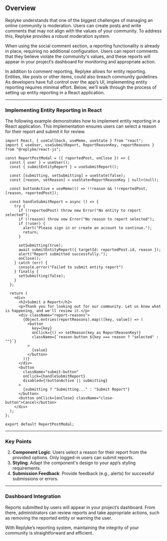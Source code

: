 ## Overview
Replyke understands that one of the biggest challenges of managing an online community is moderation. Users can create posts and write comments that may not align with the values of your community. To address this, Replyke provides a robust moderation system.

When using the social comment section, a reporting functionality is already in place, requiring no additional configuration. Users can report comments that they believe violate the community's values, and these reports will appear in your project’s dashboard for monitoring and appropriate action.

In addition to comment reporting, Replyke allows for entity reporting. Entities, like posts or other items, could also breach community guidelines. As developers have full control over the app’s UI, implementing entity reporting requires minimal effort. Below, we’ll walk through the process of setting up entity reporting in a React application.

---

### Implementing Entity Reporting in React
The following example demonstrates how to implement entity reporting in a React application. This implementation ensures users can select a reason for their report and submit it for review.

```tsx
import React, { useCallback, useMemo, useState } from "react";
import { useUser, useSubmitReport, ReportReasonKey, reportReasons } from "@replyke/react-js";

const ReportPostModal = ({ reportedPost, onClose }) => {
  const { user } = useUser();
  const { submitEntityReport } = useSubmitReport();

  const [submitting, setSubmitting] = useState(false);
  const [reason, setReason] = useState<ReportReasonKey | null>(null);

  const buttonActive = useMemo(() => !!reason && !!reportedPost, [reason, reportedPost]);

  const handleSubmitReport = async () => {
    try {
      if (!reportedPost) throw new Error("No entity to report selected");
      if (!reason) throw new Error("No reason to report selected");
      if (!user) {
        alert("Please sign in or create an account to continue.");
        return;
      }

      setSubmitting(true);
      await submitEntityReport({ targetId: reportedPost.id, reason });
      alert("Report submitted successfully.");
      onClose();
    } catch (err) {
      console.error("Failed to submit entity report")
    } finally {
      setSubmitting(false);
    }
  };

  return (
    <div>
      <h2>Submit a Report</h2>
      <p>Thank you for looking out for our community. Let us know what is happening, and we'll review it.</p>
      <div className="report-reasons">
        {Object.entries(reportReasons).map(([key, value]) => (
          <button
            key={key}
            onClick={() => setReason(key as ReportReasonKey)}
            className={`reason-button ${key === reason ? "selected" : ""}`}
          >
            {value}
          </button>
        ))}
      </div>
      <button
        className="submit-button"
        onClick={handleSubmitReport}
        disabled={!buttonActive || submitting}
      >
        {submitting ? "Submitting..." : "Submit Report"}
      </button>
      <button onClick={onClose} className="close-button">Cancel</button>
    </div>
  );
};

export default ReportPostModal;
```

---

### Key Points
2. **Component Logic**: Users select a reason for their report from the provided options. Only logged-in users can submit reports.
3. **Styling**: Adapt the component's design to your app’s styling requirements.
4. **Submission Feedback**: Provide feedback (e.g., alerts) for successful submissions or errors.

---

### Dashboard Integration
Reports submitted by users will appear in your project’s dashboard. From there, administrators can review reports and take appropriate actions, such as removing the reported entity or warning the user.

With Replyke’s reporting system, maintaining the integrity of your community is straightforward and efficient.

